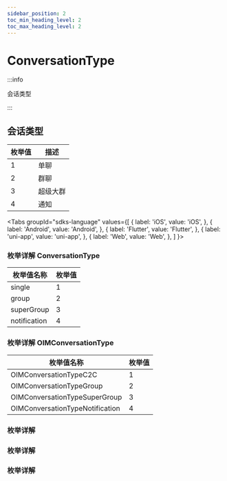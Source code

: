 ```yaml
---
sidebar_position: 2
toc_min_heading_level: 2
toc_max_heading_level: 2
---
```


# ConversationType

:::info

会话类型

:::

## 会话类型

| 枚举值 | 描述     |
| ------ | -------- |
| 1      | 单聊     |
| 2      | 群聊     |
| 3      | 超级大群 |
| 4      | 通知     |

<Tabs
groupId="sdks-language"
values={[
{ label: 'iOS', value: 'iOS', },
{ label: 'Android', value: 'Android', },
{ label: 'Flutter', value: 'Flutter', },
{ label: 'uni-app', value: 'uni-app', },
{ label: 'Web', value: 'Web', },
]
}>

<TabItem value="Flutter">

### 枚举详解 ConversationType

| 枚举值名称   | 枚举值 |
| ------------ | ------ |
| single       | 1      |
| group        | 2      |
| superGroup   | 3      |
| notification | 4      |

</TabItem>

<TabItem value="iOS">

### 枚举详解 OIMConversationType

| 枚举值名称                      | 枚举值 |
| ------------------------------- | ------ |
| OIMConversationTypeC2C          | 1      |
| OIMConversationTypeGroup        | 2      |
| OIMConversationTypeSuperGroup   | 3      |
| OIMConversationTypeNotification | 4      |

</TabItem>

<TabItem value="Android">

### 枚举详解

</TabItem>

<TabItem value="Web">

### 枚举详解

</TabItem>

<TabItem value="uni-app">

### 枚举详解

</TabItem>

</Tabs>
